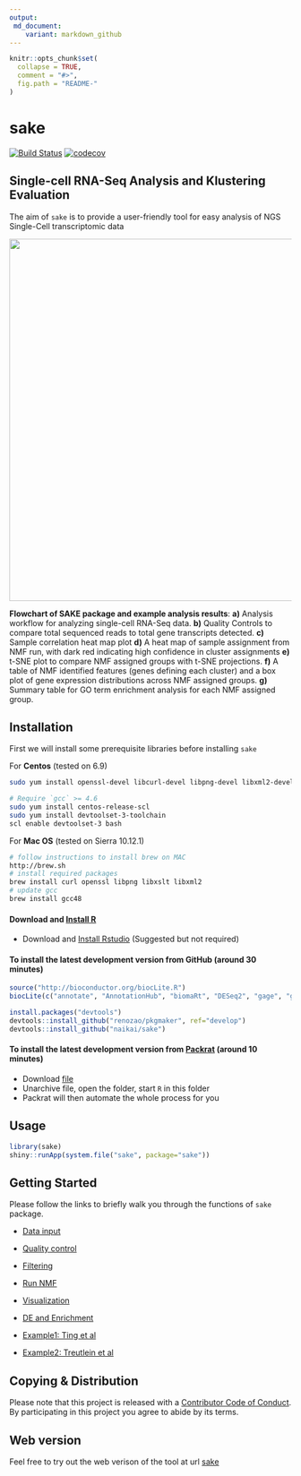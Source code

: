 ```yaml
---
output: 
 md_document:
    variant: markdown_github
---
```


<!-- README.md is generated from README.Rmd. Please edit that file -->

```r
knitr::opts_chunk$set(
  collapse = TRUE,
  comment = "#>",
  fig.path = "README-"
)
```

# sake 

[![Build Status](https://travis-ci.com/naikai/sake.svg?token=qigAqQi4xmKjKDqnm97n&branch=master)](https://travis-ci.com/naikai/sake)
[![codecov](https://codecov.io/gh/naikai/sake/branch/master/graph/badge.svg?token=WEipAvcFMf)](https://codecov.io/gh/naikai/sake)

## **S**ingle-cell RNA-Seq **A**nalysis and **K**lustering **E**valuation
The aim of `sake` is to provide a user-friendly tool for easy analysis of NGS Single-Cell transcriptomic data

<img src="vignettes/Figures/SAKE_workflow.png" width="1024px" height="647px" />

**Flowchart of SAKE package and example analysis results**: **a)** Analysis workflow for analyzing single-cell RNA-Seq data. **b)** Quality Controls to compare total sequenced reads to total gene transcripts detected. **c)** Sample correlation heat map plot **d)** A heat map of sample assignment from NMF run, with dark red indicating high confidence in cluster assignments **e)** t-SNE plot to compare NMF assigned groups with t-SNE projections. **f)** A table of NMF identified features (genes defining each cluster) and a box plot of gene expression distributions across NMF assigned groups. **g)** Summary table for GO term enrichment analysis for each NMF assigned group.

## Installation 

First we will install some prerequisite libraries before installing `sake`  

For **Centos** (tested on 6.9)
``` bash
sudo yum install openssl-devel libcurl-devel libpng-devel libxml2-devel libxslt

# Require `gcc` >= 4.6 
sudo yum install centos-release-scl
sudo yum install devtoolset-3-toolchain
scl enable devtoolset-3 bash
```

For **Mac OS** (tested on Sierra 10.12.1)
``` bash
# follow instructions to install brew on MAC
http://brew.sh
# install required packages 
brew install curl openssl libpng libxslt libxml2 
# update gcc
brew install gcc48
```

#### Download and [Install R](http://cran.wustl.edu)   
- Download and [Install Rstudio](https://www.rstudio.com/products/rstudio/download/) (Suggested but not required)


#### To install the latest development version from GitHub (around 30 minutes)
```R
source("http://bioconductor.org/biocLite.R")
biocLite(c("annotate", "AnnotationHub", "biomaRt", "DESeq2", "gage", "gageData", "GO.db", "pathview"))

install.packages("devtools")
devtools::install_github("renozao/pkgmaker", ref="develop")
devtools::install_github("naikai/sake")
```

#### To install the latest development version from [Packrat](https://rstudio.github.io/packrat/) (around 10 minutes)

- Download [file](https://drive.google.com/open?id=0B1IIy0OXXU2kQWwzUnBGdTdOc0U)
- Unarchive file, open the folder, start `R` in this folder
- Packrat will then automate the whole process for you 

## Usage 
```R
library(sake)
shiny::runApp(system.file("sake", package="sake"))
```

## Getting Started
Please follow the links to briefly walk you through the functions of `sake` package. 

- [Data input](vignettes/Data_Input.Rmd)
- [Quality control](vignettes/Quality_Control.Rmd)
- [Filtering](vignettes/Filtering.Rmd)
- [Run NMF](vignettes/NMF.Rmd)
- [Visualization](vignettes/Visualization.Rmd)
- [DE and Enrichment](vignettes/DE_Enrich.Rmd)

- [Example1: Ting et al](vignettes/Ting.Rmd)
- [Example2: Treutlein et al](vignettes/Treutlein.Rmd)

## Copying & Distribution
Please note that this project is released with a [Contributor Code of Conduct](CONDUCT.md). By participating in this project you agree to abide by its terms.

## Web version 
Feel free to try out the web verison of the tool at url [sake](http://sake.mhammell.tools)
